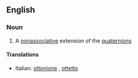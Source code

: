==English==

===Noun===
{{wikipedia}}
{{en-noun}}

#{{maths}} A [[nonassociative]] extension of the [[quaternion]]s

====Translations====
{{top}}
*Italian: [[ottonione]] {{m}}, [[ottetto]] {{m}}
{{mid}}

{{bottom}}